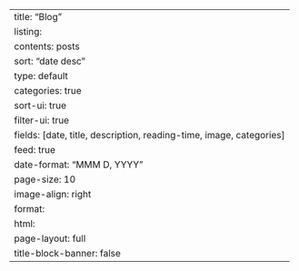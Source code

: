 ---
title: "Blog"
listing:
  contents: posts
  sort: "date desc"
  type: default
  categories: true
  sort-ui: true
  filter-ui: true
  fields: [date, title, description, reading-time, image, categories]
  feed: true
  date-format: "MMM D, YYYY"
  page-size: 10
  image-align: right
format:
  html:
    page-layout: full
    title-block-banner: false
---